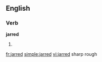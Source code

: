 ==English==

===Verb===
'''jarred'''

# {{past of|[[jar]]}}

[[fr:jarred]]
[[simple:jarred]]
[[vi:jarred]]
sharp rough